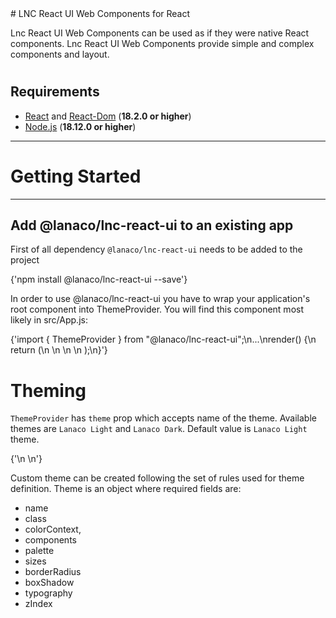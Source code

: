 
<Meta title="Intro" />

<div style={{ fontFamily: "Nunito", color: "#3F3F46" }}>
# LNC React UI Web Components for React

Lnc React UI Web Components can be used as if they were native React components.
Lnc React UI Web Components provide simple and complex components and layout.

#

## Requirements

- [React](https://www.npmjs.com/package/react) and [React-Dom](https://www.npmjs.com/package/react-dom) (**18.2.0 or higher**)
- [Node.js](https://nodejs.org/en/) (**18.12.0 or higher**)

---

# Getting Started

---

## Add @lanaco/lnc-react-ui to an existing app

First of all dependency `@lanaco/lnc-react-ui` needs to be added to the project

<SyntaxHighlighter language="javascript" style={nord}>
  {'npm install @lanaco/lnc-react-ui --save'}
</SyntaxHighlighter>

In order to use @lanaco/lnc-react-ui you have to wrap your application's root component into ThemeProvider.
You will find this component most likely in src/App.js:

<SyntaxHighlighter language="jsx" style={nord}>
  {'import { ThemeProvider } from "@lanaco/lnc-react-ui";\n...\nrender() {\n  return (\n    <ThemeProvider>\n       <MyApp />\n   </ThemeProvider>\n  );\n}'}
</SyntaxHighlighter>

# Theming

`ThemeProvider` has `theme` prop which accepts name of the theme. Available themes are `Lanaco Light` and `Lanaco Dark`.
Default value is `Lanaco Light` theme.

<SyntaxHighlighter language="jsx" style={nord}>
  {'<ThemeProvider theme={"Lanaco Light"}>\n   <MyApp />\n</ThemeProvider>'}
</SyntaxHighlighter>

Custom theme can be created following the set of rules used for theme definition. 
Theme is an object where required fields are:
* name
* class
* colorContext,
* components
* palette
* sizes
* borderRadius
* boxShadow
* typography
* zIndex
</div>